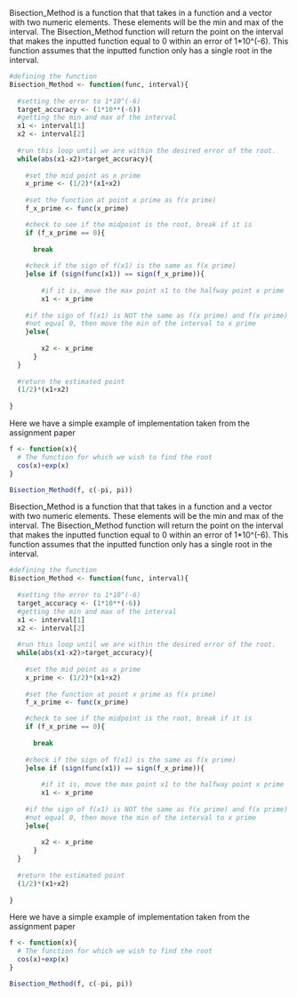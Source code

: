 
Bisection_Method is a function that that takes in a function and a vector with two numeric elements. These elements will be the min and max of the interval. 
The Bisection_Method function will return the point on the interval that makes the inputted function equal to 0 within an error of 1*10^(-6). 
This function assumes that the inputted function only has a single root in the interval.

```r

#defining the function
Bisection_Method <- function(func, interval){
  
  #setting the error to 1*10^(-6)
  target_accuracy <- (1*10**(-6))
  #getting the min and max of the interval
  x1 <- interval[1]
  x2 <- interval[2]
   
  #run this loop until we are within the desired error of the root.
  while(abs(x1-x2)>target_accuracy){
  
    #set the mid point as x prime
    x_prime <- (1/2)*(x1+x2)  
    
    #set the function at point x prime as f(x prime)
    f_x_prime <- func(x_prime)

    #check to see if the midpoint is the root, break if it is
    if (f_x_prime == 0){
      
      break
      
    #check if the sign of f(x1) is the same as f(x prime)
    }else if (sign(func(x1)) == sign(f_x_prime)){
        
        #if it is, move the max point x1 to the halfway point x prime
        x1 <- x_prime
        
    #if the sign of f(x1) is NOT the same as f(x prime) and f(x prime) does 
    #not equal 0, then move the min of the interval to x prime
    }else{
      
        x2 <- x_prime
      }
  }
  
  #return the estimated point
  (1/2)*(x1+x2)
  
}

```

Here we have a simple example of implementation taken from the assignment paper

```r

f <- function(x){
  # The function for which we wish to find the root
  cos(x)+exp(x)
}

Bisection_Method(f, c(-pi, pi))

```
Bisection_Method is a function that that takes in a function and a vector with two numeric elements.
These elements will be the min and max of the interval. The Bisection_Method function will return the point on the interval that makes the inputted 
function equal to 0 within an error of 1*10^(-6). This function assumes that the inputted function only has a single root in the interval.

```r

#defining the function
Bisection_Method <- function(func, interval){
  
  #setting the error to 1*10^(-6)
  target_accuracy <- (1*10**(-6))
  #getting the min and max of the interval
  x1 <- interval[1]
  x2 <- interval[2]
   
  #run this loop until we are within the desired error of the root.
  while(abs(x1-x2)>target_accuracy){
  
    #set the mid point as x prime
    x_prime <- (1/2)*(x1+x2)  
    
    #set the function at point x prime as f(x prime)
    f_x_prime <- func(x_prime)

    #check to see if the midpoint is the root, break if it is
    if (f_x_prime == 0){
      
      break
      
    #check if the sign of f(x1) is the same as f(x prime)
    }else if (sign(func(x1)) == sign(f_x_prime)){
        
        #if it is, move the max point x1 to the halfway point x prime
        x1 <- x_prime
        
    #if the sign of f(x1) is NOT the same as f(x prime) and f(x prime) does 
    #not equal 0, then move the min of the interval to x prime
    }else{
      
        x2 <- x_prime
      }
  }
  
  #return the estimated point
  (1/2)*(x1+x2)
  
}

```

Here we have a simple example of implementation taken from the assignment paper

```r

f <- function(x){
  # The function for which we wish to find the root
  cos(x)+exp(x)
}

Bisection_Method(f, c(-pi, pi))

```
